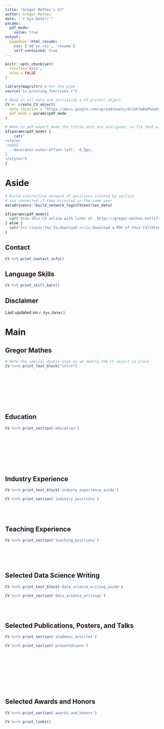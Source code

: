```yaml
---
title: "Gregor Mathes's CV"
author: Gregor Mathes
date: "`r Sys.Date()`"
params:
  pdf_mode:
    value: true
output:
  pagedown::html_resume:
    css: ['dd_cv.css', 'resume']
    self_contained: true
---
```


```r
knitr::opts_chunk$set(
  results='asis', 
  echo = FALSE
)

library(magrittr) # For the pipe
source("cv_printing_functions.r")

# Read in all data and initialize a CV printer object
CV <- create_CV_object(
  data_location = "https://docs.google.com/spreadsheets/d/1eF2wRaPknohXmXaRA1f9nfOarGwBhp--SqekUtclCww/edit#gid=917338460",  
  pdf_mode = params$pdf_mode
)

```


```r
# When in pdf export mode the little dots are unaligned, so fix that with some conditional CSS.
if(params$pdf_mode) {
    cat("
<style>
:root{
  --decorator-outer-offset-left: -6.5px;
}
</style>")
}
```


Aside
================================================================================

```r
# Build interactive network of positions colored by section
# and connected if they occurred in the same year
datadrivencv::build_network_logo(CV$entries_data)
```


```r
if(params$pdf_mode){
  cat("View this CV online with links at _https://gregor-mathes.netlify.app/#cv_")
} else {
  cat("[<i class='fas fa-download'></i> Download a PDF of this CV](https://github.com/Ischi94/CV/blob/master/cv.pdf)")
}
```

Contact {#contact}
--------------------------------------------------------------------------------

```r
CV %>% print_contact_info()
```



Language Skills {#skills}
--------------------------------------------------------------------------------

```r
CV %>% print_skill_bars()
```



Disclaimer {#disclaimer}
--------------------------------------------------------------------------------

Last updated on `r Sys.Date()`.



Main
================================================================================

Gregor Mathes {#title}
--------------------------------------------------------------------------------

```r
# Note the special double pipe so we modify the CV object in place
CV %<>% print_text_block("intro") 
```

<br>
<br>
<br>
<br> 
<br>
<br>  
  
  
  

Education {data-icon=graduation-cap data-concise=true}
--------------------------------------------------------------------------------

```r
CV %<>% print_section('education')
```



<!-- Research Experience {data-icon=laptop} -->
<!-- -------------------------------------------------------------------------------- -->

<!-- ```{r} -->
<!-- CV %<>% print_section('research_positions') -->
<!-- ``` -->

<br>
<br>
<br>
<br>
<br>
<br>  
  
 
   
Industry Experience {data-icon=suitcase}
--------------------------------------------------------------------------------

::: aside
```r
CV %<>% print_text_block('industy_experience_aside')
```
:::

```r
CV %<>% print_section('industry_positions')
```

<!-- These breaks just force a new page so section doesnt get cut off -->
<!-- <br> -->
<br>
<br>

Teaching Experience {data-icon=chalkboard-teacher}
--------------------------------------------------------------------------------

<!-- ::: aside -->
<!-- ```{r} -->
<!-- CV %<>% print_text_block('teaching_experience_aside') -->
<!-- ``` -->
<!-- ::: -->

```r
CV %<>% print_section('teaching_positions')
```

<br>
<br>
<br>
  
  
  

Selected Data Science Writing {data-icon=chart-line}
--------------------------------------------------------------------------------

::: aside
```r
CV %<>% print_text_block('data_science_writing_aside')
```
:::

```r
CV %<>% print_section('data_science_writings')
```



<!-- Selected Press (About)  {data-icon=newspaper} -->
<!-- -------------------------------------------------------------------------------- -->

<!-- ```{r} -->
<!-- CV %<>% print_section('about_me_press') -->
<!-- ``` -->


<br>
<br>


<!-- Selected Press (By)  {data-icon=newspaper} -->
<!-- -------------------------------------------------------------------------------- -->

<!-- ```{r} -->
<!-- CV %<>% print_section('by_me_press') -->
<!-- ``` -->



Selected Publications, Posters, and Talks {data-icon=book}
--------------------------------------------------------------------------------

```r
CV %<>% print_section('academic_articles')

CV %<>% print_section('presentations')
```

<br>
<br>
<br>
<br>
<br>
<br>
<br>  
  

Selected Awards and Honors {data-icon=laptop}
--------------------------------------------------------------------------------

```r
CV %<>% print_section('awards_and_honors')
```



```r
CV %<>% print_links()
```

